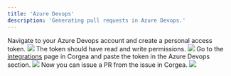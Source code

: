 ```yaml
---
title: 'Azure Devops'
description: 'Generating pull requests in Azure Devops.'
---
```


<Steps>
  <Step title="Create a Azure Devops personal access token">
      Navigate to your Azure Devops account and create a personal access token.
    <Frame>
      <img src="/images/azure-devops-1.png" style={{ borderRadius: '0.5rem' }} />
    </Frame>
    The token should have read and write permissions.
    <Frame>
      <img src="/images/azure-devops-2.png" style={{ borderRadius: '0.5rem' }} />
    </Frame>
  </Step>
  <Step title="Add the token to Corgea">
      Go to the <a href="https://www.corgea.app/integrations/" target="_blank">integrations</a> page in Corgea and paste the token in the Azure Devops section.
        <Frame>
          <img src="/images/azure-devops-3.png" style={{ borderRadius: '0.5rem' }} />
        </Frame>
  </Step>
  <Step title="Issue a PR to Azure Devops">
      Now you can issue a PR from the issue in Corgea.
    <Frame>
      <img src="/images/azure-devops-4.png" style={{ borderRadius: '0.5rem' }} />
    </Frame>
  </Step>
</Steps>
